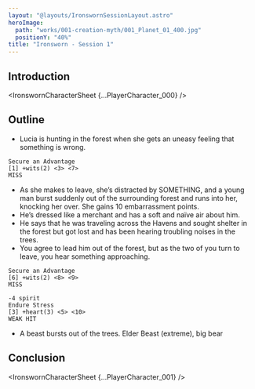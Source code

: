 ```yaml
---
layout: "@layouts/IronswornSessionLayout.astro"
heroImage:
  path: "works/001-creation-myth/001_Planet_01_400.jpg"
  positionY: "40%"
title: "Ironsworn - Session 1"
---
```



## Introduction

<IronswornCharacterSheet {...PlayerCharacter_000} />

## Outline

* Lucia is hunting in the forest when she gets an uneasy feeling that something is wrong.

```
Secure an Advantage
[1] +wits(2) <3> <7>
MISS
```

* As she makes to leave, she’s distracted by SOMETHING, and a young man burst suddenly out of the surrounding forest and runs into her, knocking her over. She gains 10 embarrassment points.
* He’s dressed like a merchant and has a soft and naïve air about him.
* He says that he was traveling across the Havens and sought shelter in the forest but got lost and has been hearing troubling noises in the trees.
* You agree to lead him out of the forest, but as the two of you turn to leave, you hear something approaching.

```
Secure an Advantage
[6] +wits(2) <8> <9>
MISS
```

```
-4 spirit
Endure Stress
[3] +heart(3) <5> <10>
WEAK HIT
```

* A beast bursts out of the trees. Elder Beast (extreme), big bear

## Conclusion

<IronswornCharacterSheet {...PlayerCharacter_001} />

